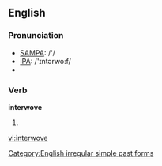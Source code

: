 ==English==

===Pronunciation===
*[[w:SAMPA|SAMPA]]: /'/
*[[w:IPA|IPA]]: /'ɪntərwo:f/
*{{audio|en-us-interwove.ogg|Audio (US)}}

===Verb===
'''interwove'''
# {{simple past of|[[interweave]]}}

[[Category:English irregular simple past forms]]

[[vi:interwove]]
